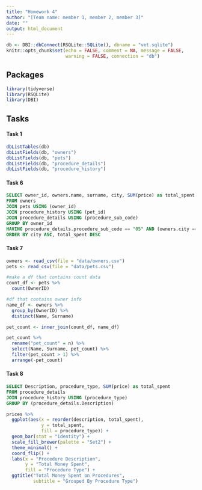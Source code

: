 ```yaml
---
title: "Homework 4"
author: "[Team name: member 1, member 2, member 3]"
date: ""
output: html_document
---
```


```r
db <- DBI::dbConnect(RSQLite::SQLite(), dbname = "vet.sqlite")
knitr::opts_chunk$set(echo = FALSE, comment = NA, message = FALSE, 
                      warning = FALSE, connection = "db")
```

## Packages

```r
library(tidyverse)
library(RSQLite)
library(DBI)
```

## Tasks

#### Task 1

```r
dbListTables(db)
dbListFields(db, "owners")
dbListFields(db, "pets")
dbListFields(db, "procedure_details")
dbListFields(db, "procedure_history")
```

#### Task 6

```sql
SELECT owner_id, owners.name, surname, city, SUM(price) as total_spent
FROM owners 
JOIN pets USING (owner_id)
JOIN procedure_history USING (pet_id)
JOIN procedure_details USING (procedure_sub_code)
GROUP BY owner_id
HAVING procedure_details.procedure_sub_code == "05" AND (owners.city == "Lansing" OR owners.city == "Detroit" OR owners.city == "Grand Rapids" )
ORDER BY city ASC, total_spent DESC
```


#### Task 7

```r
owners <- read_csv(file = "data/owners.csv")
pets <- read_csv(file = "data/pets.csv")

#make a df that contains count data
count_df <- pets %>% 
  count(OwnerID)

#df that contains owner info
name_df <- owners %>% 
  group_by(OwnerID) %>% 
  distinct(Name, Surname) 

pet_count <- inner_join(count_df, name_df)

pet_count %>% 
  rename("pet_count" = n) %>% 
  select(Name, Surname, pet_count) %>% 
  filter(pet_count > 1) %>% 
  arrange(-pet_count)
```

#### Task 8

```sql
SELECT Description, procedure_type, SUM(price) as total_spent
FROM procedure_details 
JOIN procedure_history USING (procedure_type)
GROUP BY (procedure_details.Description)
```

```r
prices %>%
  ggplot(aes(x = reorder(description, total_spent), 
             y = total_spent,
             fill = procedure_type)) +
  geom_bar(stat = "identity") +
  scale_fill_brewer(palette = "Set2") +
  theme_minimal() +
  coord_flip() +
  labs(x = "Procedure Description", 
       y = "Total Money Spent",
       fill = "Procedure Type") +
  ggtitle("Total Money Spent on Procedures",
          subtitle = "Grouped By Procedure Type")
```
